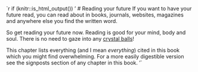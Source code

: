 `r if (knitr::is_html_output()) '
# Reading your future
<!-- was References -->
If you want to have your future read, you can read about in books, journals, websites, magazines and anywhere else you find the written word.

So get reading your future now. Reading is good for your mind, body and soul. There is no need to gaze into any [crystal balls](https://en.wikipedia.org/wiki/Crystal_ball)!

This chapter lists everything (and I mean *everything*) cited in this book which you might find overwhelming. For a more easily digestible version see the signposts section of any chapter in this book.
'`
